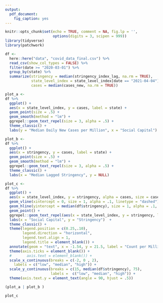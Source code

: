 ```yaml
---
output: 
  pdf_document:
    fig_caption: yes
---
```


```r
knitr::opts_chunk$set(echo = TRUE, comment = NA, fig.lp = '',
                      options(digits = 3, scipen = 999))
library(tidyverse)
library(patchwork)
```

```r
df <- 
  here::here("data", "covid_data_final.csv") %>% 
  read_csv(show_col_types = FALSE) %>% 
  filter(date >= "2020-03-01") %>% 
  group_by(state) %>% 
  summarize(stringency = median(stringency_index_lag, na.rm = TRUE),
            state_level_index = state_level_index[date == "2021-04-04"],
            cases = median(cases_new, na.rm = TRUE))
```

```r
plot_a <- 
df %>% 
  ggplot() + 
  aes(x = state_level_index, y = cases, label = state) + 
  geom_point(size = .5) + 
  geom_smooth(method = "lm") + 
  ggrepel::geom_text_repel(size = 3, alpha = .5) +
  theme_classic() + 
  labs(y = "Median Daily New Cases per Million", x = "Social Capital")
```

```r
plot_b <- 
df %>% 
  ggplot() + 
  aes(x = stringency, y = cases, label = state) + 
  geom_point(size = .5) + 
  geom_smooth(method = "lm") + 
  ggrepel::geom_text_repel(size = 3, alpha = .5) +
  theme_classic() + 
  labs(x = "Median Lagged Stringency", y = NULL)
```

```r
plot_c <-
df %>% 
  ggplot() + 
  aes(x = state_level_index, y = stringency, alpha = cases, size = cases, label = state) + 
  geom_vline(xintercept = 0, size = 1, alpha = .1, linetype = "dashed") +
  geom_hline(yintercept = median(df$stringency), size = 1, alpha = .1, linetype = "dashed") +
  geom_point() +
  ggrepel::geom_text_repel(aes(x = state_level_index, y = stringency, label = state), size = 2.5, alpha = .5) + 
  labs(x = "Social Capital", y = "Stringency")  +
  theme_classic() +
  theme(legend.position = c(0.25,.10), 
        legend.direction = "horizontal", 
        legend.text.align = 1,
        legend.title = element_blank()) +
  annotate(geom = "text", x = -1.54, y = 21.5, label = "Count per Million") +
  theme(axis.ticks = element_blank()) +
  #       axis.text = element_blank()) +
  scale_x_continuous(breaks = c(-2, 0 , 2),
    labels = c("low", "median", "high")) + 
  scale_y_continuous(breaks = c(15, median(df$stringency), 75),
                     labels =  c("low", "median", "high")) +
  theme(axis.text.y = element_text(angle = 90, hjust = .5))
```

```r
(plot_a | plot_b )
```


```r
plot_c
```

